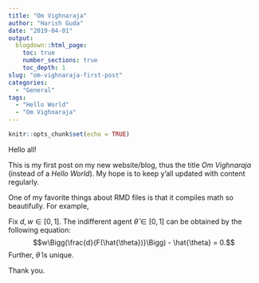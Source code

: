 ```yaml
---
title: "Om Vighnaraja"
author: "Harish Guda"
date: "2019-04-01"
output:
  blogdown::html_page:
    toc: true
    number_sections: true
    toc_depth: 1
slug: "om-vighnaraja-first-post"
categories: 
  - "General"
tags: 
  - "Hello World"
  - "Om Vighnaraja"
---
```


```r
knitr::opts_chunk$set(echo = TRUE)
```

Hello all!

This is my first post on my new website/blog, thus the title *Om Vighnaraja* (instead of a *Hello World*). My hope is to keep y'all updated with content regularly. 

One of my favorite things about RMD files is that it compiles math so beautifully. For example, 

Fix $d, w \in [0, 1]$. The indifferent agent $\hat{\theta} \in [0, 1]$ can be obtained by the following equation:
$$w\Bigg(\frac{d}{F(\hat{\theta})}\Bigg) - \hat{\theta} = 0.$$
Further, $\hat{\theta}$ is unique. 

Thank you. 
